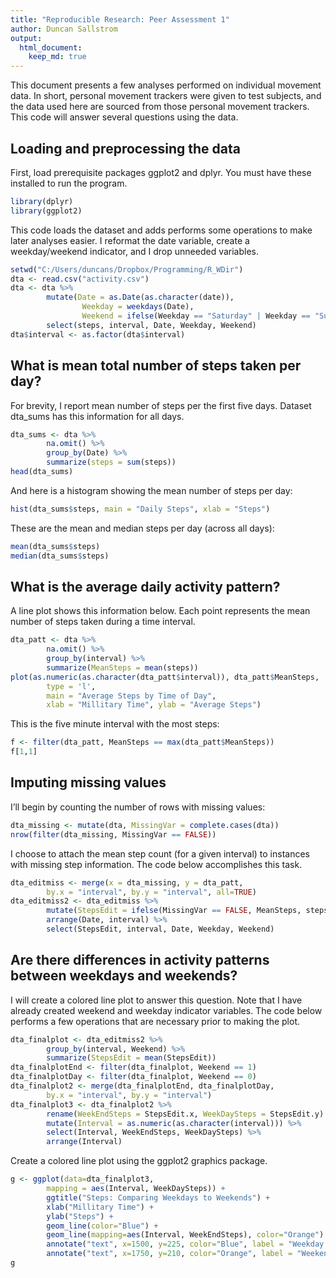 ```yaml
---
title: "Reproducible Research: Peer Assessment 1"
author: Duncan Sallstrom
output: 
  html_document:
    keep_md: true
---
```


This document presents a few analyses performed on individual movement data. In short, personal
movement trackers were given to test subjects, and the data used here are sourced from those personal
movement trackers. This code will answer several questions using the data.

## Loading and preprocessing the data

First, load prerequisite packages ggplot2 and dplyr. You must have these installed to run the program.
```r
library(dplyr)
library(ggplot2)
```

This code loads the dataset and adds performs some operations to make later analyses easier. I reformat the
date variable, create a weekday/weekend indicator, and I drop unneeded variables.
```r
setwd("C:/Users/duncans/Dropbox/Programming/R_WDir")
dta <- read.csv("activity.csv")
dta <- dta %>%
        mutate(Date = as.Date(as.character(date)),
                Weekday = weekdays(Date), 
                Weekend = ifelse(Weekday == "Saturday" | Weekday == "Sunday", 1, 0)) %>%
        select(steps, interval, Date, Weekday, Weekend)
dta$interval <- as.factor(dta$interval)
```

## What is mean total number of steps taken per day?

For brevity, I report mean number of steps per the first five days. Dataset dta_sums has this information
for all days.
```r
dta_sums <- dta %>% 
        na.omit() %>%
        group_by(Date) %>%
        summarize(steps = sum(steps))
head(dta_sums)
```

And here is a histogram showing the mean number of steps per day:
```r
hist(dta_sums$steps, main = "Daily Steps", xlab = "Steps")
```

These are the mean and median steps per day (across all days):
```r
mean(dta_sums$steps)
median(dta_sums$steps)
```

## What is the average daily activity pattern?

A line plot shows this information below. Each point represents the mean number of steps taken during a time interval.
```r
dta_patt <- dta %>% 
        na.omit() %>%
        group_by(interval) %>%
        summarize(MeanSteps = mean(steps))
plot(as.numeric(as.character(dta_patt$interval)), dta_patt$MeanSteps, 
        type = 'l', 
        main = "Average Steps by Time of Day",
        xlab = "Millitary Time", ylab = "Average Steps")
```

This is the five minute interval with the most steps:
```r
f <- filter(dta_patt, MeanSteps == max(dta_patt$MeanSteps))
f[1,1]
```


## Imputing missing values

I'll begin by counting the number of rows with missing values:
```r
dta_missing <- mutate(dta, MissingVar = complete.cases(dta))
nrow(filter(dta_missing, MissingVar == FALSE))
```

I choose to attach the mean step count (for a given interval) to instances with missing step information.
The code below accomplishes this task.
```r
dta_editmiss <- merge(x = dta_missing, y = dta_patt,
        by.x = "interval", by.y = "interval", all=TRUE)
dta_editmiss2 <- dta_editmiss %>% 
        mutate(StepsEdit = ifelse(MissingVar == FALSE, MeanSteps, steps)) %>%
        arrange(Date, interval) %>%
        select(StepsEdit, interval, Date, Weekday, Weekend)
```


## Are there differences in activity patterns between weekdays and weekends?

I will create a colored line plot to answer this question. Note that I have already created weekend and weekday
indicator variables. The code below performs a few operations that are necessary prior to making the plot.
```r
dta_finalplot <- dta_editmiss2 %>%
        group_by(interval, Weekend) %>%
        summarize(StepsEdit = mean(StepsEdit))
dta_finalplotEnd <- filter(dta_finalplot, Weekend == 1)
dta_finalplotDay <- filter(dta_finalplot, Weekend == 0)
dta_finalplot2 <- merge(dta_finalplotEnd, dta_finalplotDay,
        by.x = "interval", by.y = "interval")
dta_finalplot3 <- dta_finalplot2 %>%
        rename(WeekEndSteps = StepsEdit.x, WeekDaySteps = StepsEdit.y) %>%
        mutate(Interval = as.numeric(as.character(interval))) %>%
        select(Interval, WeekEndSteps, WeekDaySteps) %>%
        arrange(Interval)
```

Create a colored line plot using the ggplot2 graphics package.
```r
g <- ggplot(data=dta_finalplot3,
        mapping = aes(Interval, WeekDaySteps)) +
        ggtitle("Steps: Comparing Weekdays to Weekends") +
        xlab("Millitary Time") +
        ylab("Steps") +
        geom_line(color="Blue") +
        geom_line(mapping=aes(Interval, WeekEndSteps), color="Orange") +
        annotate("text", x=1500, y=225, color="Blue", label = "Weekday Steps") +
        annotate("text", x=1750, y=210, color="Orange", label = "Weekend Steps")
g
```

